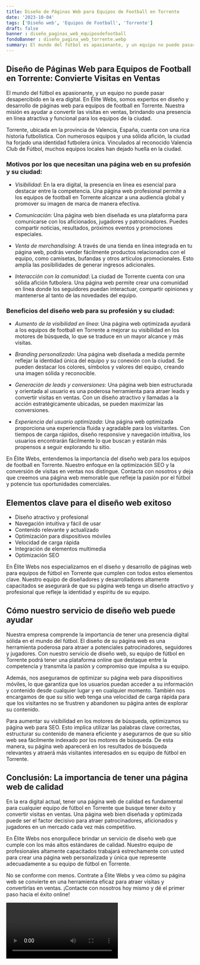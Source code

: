 ```yaml
---
title: Diseño de Páginas Web para Equipos de Football en Torrente
date: '2023-10-04'
tags: ['Diseño web', 'Equipos de Football', 'Torrente']
draft: false
banner : diseño_paginas_web_equiposdefootball
fondoBanner : diseño_pagina_web_torrente.webp
summary: El mundo del fútbol es apasionante, y un equipo no puede pasar desapercibido en la era digital. En Élite Webs, somos expertos en diseño y desarrollo de páginas web para equipos de football en Torrente. Nuestra misión es ayudar a convertir las visitas en ventas, brindando una presencia en línea atractiva y funcional para los equipos de la ciudad.
---
```


## Diseño de Páginas Web para Equipos de Football en Torrente: Convierte Visitas en Ventas

El mundo del fútbol es apasionante, y un equipo no puede pasar desapercibido en la era digital. En Élite Webs, somos expertos en diseño y desarrollo de páginas web para equipos de football en Torrente. Nuestra misión es ayudar a convertir las visitas en ventas, brindando una presencia en línea atractiva y funcional para los equipos de la ciudad.

Torrente, ubicada en la provincia de Valencia, España, cuenta con una rica historia futbolística. Con numerosos equipos y una sólida afición, la ciudad ha forjado una identidad futbolera única. Vinculados al reconocido Valencia Club de Fútbol, muchos equipos locales han dejado huella en la ciudad.

### Motivos por los que necesitan una página web en su profesión y su ciudad:

- *Visibilidad*: En la era digital, la presencia en línea es esencial para destacar entre la competencia. Una página web profesional permite a los equipos de football en Torrente alcanzar a una audiencia global y promover su imagen de marca de manera efectiva.

- *Comunicación*: Una página web bien diseñada es una plataforma para comunicarse con los aficionados, jugadores y patrocinadores. Puedes compartir noticias, resultados, próximos eventos y promociones especiales.

- *Venta de merchandising*: A través de una tienda en línea integrada en tu página web, podrás vender fácilmente productos relacionados con el equipo, como camisetas, bufandas y otros artículos promocionales. Esto amplía las posibilidades de generar ingresos adicionales.

- *Interacción con la comunidad*: La ciudad de Torrente cuenta con una sólida afición futbolera. Una página web permite crear una comunidad en línea donde los seguidores puedan interactuar, compartir opiniones y mantenerse al tanto de las novedades del equipo.

### Beneficios del diseño web para su profesión y su ciudad:

- *Aumento de la visibilidad en línea*: Una página web optimizada ayudará a los equipos de football en Torrente a mejorar su visibilidad en los motores de búsqueda, lo que se traduce en un mayor alcance y más visitas.

- *Branding personalizado*: Una página web diseñada a medida permite reflejar la identidad única del equipo y su conexión con la ciudad. Se pueden destacar los colores, símbolos y valores del equipo, creando una imagen sólida y reconocible.

- *Generación de leads y conversiones*: Una página web bien estructurada y orientada al usuario es una poderosa herramienta para atraer leads y convertir visitas en ventas. Con un diseño atractivo y llamadas a la acción estratégicamente ubicadas, se pueden maximizar las conversiones.

- *Experiencia del usuario optimizada*: Una página web optimizada proporciona una experiencia fluida y agradable para los visitantes. Con tiempos de carga rápidos, diseño responsive y navegación intuitiva, los usuarios encontrarán fácilmente lo que buscan y estarán más propensos a seguir explorando tu sitio.

En Élite Webs, entendemos la importancia del diseño web para los equipos de football en Torrente. Nuestro enfoque en la optimización SEO y la conversión de visitas en ventas nos distingue. Contacta con nosotros y deja que creemos una página web memorable que refleje la pasión por el fútbol y potencie tus oportunidades comerciales.

<GifSeo />

<Cta />

## Elementos clave para el diseño web exitoso

- Diseño atractivo y profesional
- Navegación intuitiva y fácil de usar
- Contenido relevante y actualizado
- Optimización para dispositivos móviles
- Velocidad de carga rápida
- Integración de elementos multimedia
- Optimización SEO

En Élite Webs nos especializamos en el diseño y desarrollo de páginas web para equipos de fútbol en Torrente que cumplen con todos estos elementos clave. Nuestro equipo de diseñadores y desarrolladores altamente capacitados se asegurará de que su página web tenga un diseño atractivo y profesional que refleje la identidad y espíritu de su equipo.

## Cómo nuestro servicio de diseño web puede ayudar

Nuestra empresa comprende la importancia de tener una presencia digital sólida en el mundo del fútbol. El diseño de su página web es una herramienta poderosa para atraer a potenciales patrocinadores, seguidores y jugadores. Con nuestro servicio de diseño web, su equipo de fútbol en Torrente podrá tener una plataforma online que destaque entre la competencia y transmita la pasión y compromiso que impulsa a su equipo.

Además, nos aseguramos de optimizar su página web para dispositivos móviles, lo que garantiza que los usuarios puedan acceder a su información y contenido desde cualquier lugar y en cualquier momento. También nos encargamos de que su sitio web tenga una velocidad de carga rápida para que los visitantes no se frustren y abandonen su página antes de explorar su contenido.

Para aumentar su visibilidad en los motores de búsqueda, optimizamos su página web para SEO. Esto implica utilizar las palabras clave correctas, estructurar su contenido de manera eficiente y asegurarnos de que su sitio web sea fácilmente indexado por los motores de búsqueda. De esta manera, su página web aparecerá en los resultados de búsqueda relevantes y atraerá más visitantes interesados en su equipo de fútbol en Torrente.

## Conclusión: La importancia de tener una página web de calidad

En la era digital actual, tener una página web de calidad es fundamental para cualquier equipo de fútbol en Torrente que busque tener éxito y convertir visitas en ventas. Una página web bien diseñada y optimizada puede ser el factor decisivo para atraer patrocinadores, aficionados y jugadores en un mercado cada vez más competitivo.

En Élite Webs nos enorgullece brindar un servicio de diseño web que cumple con los más altos estándares de calidad. Nuestro equipo de profesionales altamente capacitados trabajará estrechamente con usted para crear una página web personalizada y única que represente adecuadamente a su equipo de fútbol en Torrente.

No se conforme con menos. Contrate a Élite Webs y vea cómo su página web se convierte en una herramienta eficaz para atraer visitas y convertirlas en ventas. ¡Contacte con nosotros hoy mismo y dé el primer paso hacia el éxito online!

<Video />

<CtaBot job='Equipos de Football' city='Torrente'/>

<Gmaps query='Torrente+españa+maps' />